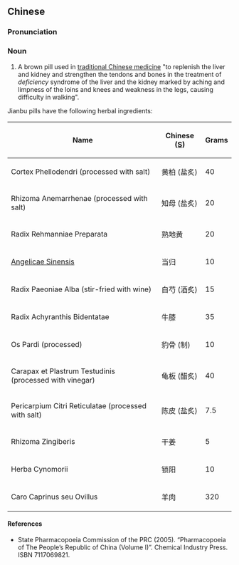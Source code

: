 ==Chinese==
{{zh-forms}}

===Pronunciation===
{{zh-pron
|m=jiànbù wán
|cat=n
}}

===Noun===
{{zh-noun}}

# A brown pill used in [[traditional Chinese medicine]] "to replenish the liver and kidney and strengthen the tendons and bones in the treatment of ''deficiency'' syndrome of the liver and the kidney marked by aching and limpness of the loins and knees and weakness in the legs, causing difficulty in walking".

Jianbu pills have the following herbal ingredients:

{| class="wikitable sortable"
|-
!Name
!Chinese ([[Simplified Chinese|S]])
!Grams
|-
|Cortex Phellodendri (processed with salt)
|黄柏 (盐炙)
| 40
|-
|Rhizoma Anemarrhenae (processed with salt)
|知母 (盐炙)
| 20
|-
|Radix Rehmanniae Preparata
|熟地黄
| 20
|-
| {{l|la|radix|Radix}} [[Angelica sinensis|Angelicae Sinensis]]
|当归
| 10
|-
|Radix Paeoniae Alba (stir-fried with wine)
|白芍 (酒炙)
| 15
|-
|Radix Achyranthis Bidentatae
|牛膝
| 35
|-
|Os Pardi (processed)
|豹骨 (制)
| 10
|-
|Carapax et Plastrum Testudinis (processed with vinegar)
|龟板 (醋炙)
| 40
|-
|Pericarpium Citri Reticulatae (processed with salt)
|陈皮 (盐炙)
| 7.5
|-
|Rhizoma Zingiberis
|干姜
| 5
|-
|Herba Cynomorii
|锁阳
| 10
|-
|Caro Caprinus seu Ovillus
|羊肉
| 320
|}

====References====
* State Pharmacopoeia Commission of the PRC (2005). “Pharmacopoeia of The People’s Republic of China (Volume I)”. Chemical Industry Press. ISBN 7117069821.